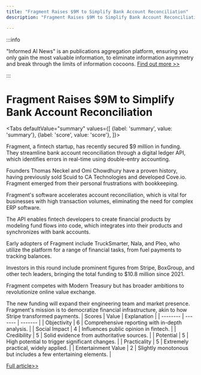 ```yaml
---
title: "Fragment Raises $9M to Simplify Bank Account Reconciliation"
description: "Fragment Raises $9M to Simplify Bank Account Reconciliation"

---
```



:::info

"Informed AI News" is an publications aggregation platform, ensuring you only gain the most valuable information, to eliminate information asymmetry and break through the limits of information cocoons.  [Find out more >>](/)

:::

# Fragment Raises $9M to Simplify Bank Account Reconciliation


<Tabs
	defaultValue="summary"
	values={[
	{label: 'summary', value: 'summary'},
	{label: 'score', value: 'score'},
]}>
<TabItem value="summary">


Fragment, a fintech startup, has recently secured $9 million in funding. They streamline bank account reconciliation through a digital ledger API, which identifies errors in real-time using double-entry accounting.

Founders Thomas Neckel and Omi Chowdhury have a proven history, having previously sold Scuid to CA Technologies and developed Cove.io. Fragment emerged from their personal frustrations with bookkeeping.

Fragment's software accelerates account reconciliation, which is vital for businesses with high transaction volumes, eliminating the need for complex ERP software.

The API enables fintech developers to create financial products by modeling fund flows into code, which integrates into their products and synchronizes with bank accounts.

Early adopters of Fragment include TruckSmarter, Nala, and Pleo, who utilize the platform for a range of financial tasks, from fuel payments to tracking balances.

Investors in this round include prominent figures from Stripe, BoxGroup, and other tech leaders, bringing the total funding to $10.8 million since 2021.

Fragment competes with Modern Treasury but has broader ambitions to revolutionize online value exchange.

The new funding will expand their engineering team and market presence. Fragment's mission is to democratize financial infrastructure, akin to how Stripe transformed payments.
</TabItem>
<TabItem value="score">
	| Scores     | Value   | Explanation |
	| -------- | ------- | ------- |
	| Objectivity  | 6    | Comprehensive reporting with in-depth analysis.    |
	| Social Impact | 4     | Influences public opinion in fintech.    |
	| Credibility    | 5    | Solid evidence from authoritative sources.    |
	| Potential    | 5    | High potential to trigger significant changes.    |
	| Practicality    | 5    | Extremely practical, widely applied.    |
	| Entertainment Value    | 2    | Slightly monotonous but includes a few entertaining elements.    |
</TabItem>
</Tabs>

[Full article>>](https://techcrunch.com/2024/07/22/digital-ledger-fragment-9m-banks-balance-sheets/)
